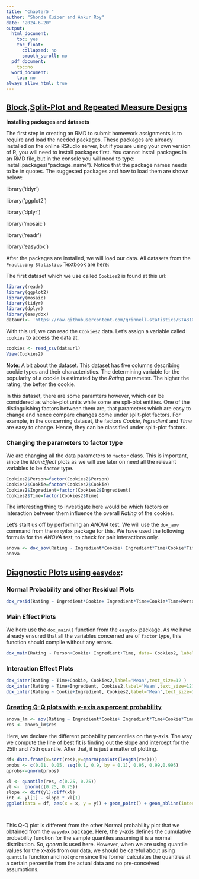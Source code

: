 ---
title: "Chapter5 "
author: "Shonda Kuiper and Ankur Roy"
date: "2024-6-20"
output:
  html_document:
    toc: yes
    toc_float:
      collapsed: no
      smooth_scroll: no
  pdf_document:
    toc:no
  word_document:
    toc: no
always_allow_html: true
---
## **[Block,Split-Plot and Repeated Measure Designs]{.ul}**

**Installing packages and datasets**

The first step in creating an RMD to submit homework assignments is to require and load the needed packages. These packages are already installed on the online RStudio server, but if you are using your own version of R, you will need to install packages first. You cannot install packages in an RMD file, but in the console you will need to type: install.packages(“package_name”). Notice that the package names needs to be in quotes. The suggested packages and how to load them are shown below:

library('tidyr')

library('ggplot2')

library('dplyr')

library('mosaic')

library('readr')

library('easydox')


After the packages are installed, we will load our data. All datasets from the `Practicing Statistics` Textbook are [here](https://github.com/grinnell-statistics/STA310data):


The first dataset which we use called `Cookies2` is found at this url:
```{r url,eval= TRUE,echo=TRUE,message=FALSE}
library(readr)
library(ggplot2)
library(mosaic)
library(tidyr)
library(dplyr)
library(easydox)
dataurl<- 'https://raw.githubusercontent.com/grinnell-statistics/STA310data/master/Cookies2.csv'
```

With this url, we can read the `Cookies2` data. Let's assign a variable called
`cookies` to access the data at.
```{r ex8, eval = TRUE,echo=TRUE,message=FALSE}
cookies <- read_csv(dataurl)
View(Cookies2)
```

**Note**: A bit about the dataset. This dataset has five columns describing cookie types and their characteristics. The determining variable for the popularity of a cookie is estimated by the $Rating$ parameter. The higher the rating, the better the cookie. 

In this dataset, there are some paramters however, which can be considered as whole-plot units while some are spli-plot entities. One of the distinguishing factors between them are, that parameters which are easy to change and hence compare changes come under split-plot factors. For example, in the concerning dataset, the factors $Cookie$, $Ingredient$ and $Time$ are easy to change. Hence, they can be classified under split-plot factors.



### **Changing the parameters to factor type**

We are changing all the data parameters to `factor` class. This is important, since the $Main Effect$ plots as we will use later on need all the relevant variables to be `factor` type.

```{r lev, eval=TRUE,echo=TRUE}
Cookies2$Person=factor(Cookies2$Person)
Cookies2$Cookie=factor(Cookies2$Cookie)
Cookies2$Ingredient=factor(Cookies2$Ingredient)
Cookies2$Time=factor(Cookies2$Time)

```




The interesting thing to investigate here would be which factors or interaction between them influence the overall $Rating$ of the cookies.

Let's start us off by performing an $ANOVA$ test. We will use the `dox_aov` command from the `easydox` package for this. We have used the following formula for the $ANOVA$ test, to check for pair interactions only.

```{r aov,eval=TRUE,echo=TRUE}

anova <- dox_aov(Rating ~ Ingredient*Cookie+ Ingredient*Time+Cookie*Time+Person,Cookies2)
anova

```






## **[Diagnostic Plots using  `easydox`]{.ul}**:


### **Normal Probability and other Residual Plots**

```{r norm, eval=TRUE,echo=TRUE}

dox_resid(Rating ~ Ingredient*Cookie+ Ingredient*Time+Cookie*Time+Person, data=Cookies2, plot = "All", bins = 10)


```






### **Main Effect Plots**

We here use the `dox_main()` function from the `easydox` package. As we have already ensured that all the variables concerned are of `factor` type, this function should compile without any errors.


```{r me_plot,eval=TRUE,echo=TRUE}

dox_main(Rating ~ Person+Cookie+ Ingredient+Time, data= Cookies2, label="Mean",text_size=2)
```




### **Interaction Effect Plots**

```{r inte_effect, eval=TRUE,echo=TRUE}

dox_inter(Rating ~ Time+Cookie, Cookies2,label='Mean',text_size=12 )
dox_inter(Rating ~ Time+Ingredient, Cookies2,label='Mean',text_size=12)
dox_inter(Rating ~ Cookie+Ingredient, Cookies2,label='Mean',text_size=12)

```





### **[Creating Q-Q plots with y-axis as percent probability]{.ul}**



```{r res,eval=TRUE,echo=TRUE}

anova_lm <- aov(Rating ~ Ingredient*Cookie+ Ingredient*Time+Cookie*Time+Person,Cookies2)
res <- anova_lm$res

```



Here, we declare the different probability percentiles on the y-axis. The way we compute the line of best fit is finding out the slope and intercept for the 25th and 75th quantile. After that, it is just a matter of plotting.


```{r norm_per, eval=TRUE,echo=TRUE}
df<-data.frame(x=sort(res),y=qnorm(ppoints(length(res)))) 
probs <- c(0.01, 0.05, seq(0.1, 0.9, by = 0.1), 0.95, 0.99,0.995)
qprobs<-qnorm(probs)

xl <- quantile(res, c(0.25, 0.75))
yl <-  qnorm(c(0.25, 0.75))
slope <- diff(yl)/diff(xl)
int <- yl[1] - slope * xl[1]
ggplot(data = df, aes(x = x, y = y)) + geom_point() + geom_abline(intercept = int,slope = slope,color='blue')+scale_y_continuous(limits=range(qprobs), breaks=qprobs, labels = 100*probs)+labs(y ="Percent" , x="Residuals")




```


This Q-Q plot is different from the other Normal probability plot that we obtained from the `easydox` package. Here, the y-axis defines the cumulative probability function for the sample quantiles assuming it is a normal distribution. So, $qnorm$ is used here. However, when we are using quantile values for the x-axis from our data, we should be careful about using `quantile` function and not `qnorm` since the former calculates the quantiles at a certain percentile from the actual data and no pre-conceived assumptions.
